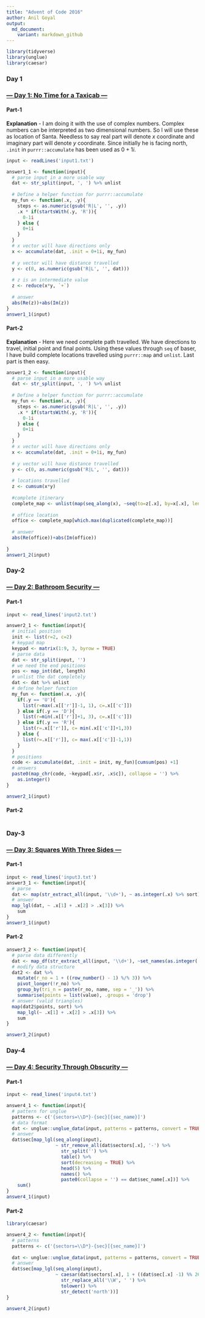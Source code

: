 ```yaml
---
title: "Advent of Code 2016"
author: Anil Goyal
output:
  md_document:
    variant: markdown_github
---
```


```r
library(tidyverse)
library(unglue)
library(caesar)
```

### Day 1
### [--- Day 1: No Time for a Taxicab ---](https://adventofcode.com/2016/day/1)

#### Part-1
**Explanation** - I am doing it with the use of complex numbers.  Complex numbers can be interpreted as two dimensional numbers.  So I will use these as location of Santa. Needless to say real part will denote $x$ coordinate and imaginary part will denote $y$ coordinate.  Since initially he is facing north, `.init` in `purrr::accumulate` has been used as $0+1i$.
```r
input <- readLines('input1.txt')

answer1_1 <- function(input){
  # parse input in a more usable way
  dat <- str_split(input, ', ') %>% unlist
  
  # Define a helper function for purrr::accumulate
  my_fun <- function(.x, .y){
    steps <- as.numeric(gsub('R|L', '', .y))
    .x * if(startsWith(.y, 'R')){
      0-1i 
    } else {
      0+1i 
    }
  }
  # x vector will have directions only
  x <- accumulate(dat, .init = 0+1i, my_fun)
  
  # y vector will have distance travelled
  y <- c(0, as.numeric(gsub('R|L', '', dat)))
  
  # z is an intermediate value
  z <- reduce(x*y, `+`)
  
  # answer
  abs(Re(z))+abs(Im(z))
}
answer1_1(input)
```

#### Part-2
**Explanation** - Here we need complete path travelled.  We have directions to travel, initial point and final points.  Using these values through `seq` of baser, I have build complete locations travelled using `purrr::map` and `unlist`.  Last part is then easy.
```r
answer1_2 <- function(input){
  # parse input in a more usable way
  dat <- str_split(input, ', ') %>% unlist
  
  # Define a helper function for purrr::accumulate
  my_fun <- function(.x, .y){
    steps <- as.numeric(gsub('R|L', '', .y))
    .x * if(startsWith(.y, 'R')){
      0-1i 
    } else {
      0+1i 
    }
  }
  # x vector will have directions only
  x <- accumulate(dat, .init = 0+1i, my_fun)
  
  # y vector will have distance travelled
  y <- c(0, as.numeric(gsub('R|L', '', dat)))
  
  # locations travelled
  z <- cumsum(x*y)
  
  #complete itinerary
  complete_map <- unlist(map(seq_along(x), ~seq(to=z[.x], by=x[.x], length.out=y[.x])))
  
  # office location
  office <- complete_map[which.max(duplicated(complete_map))]
  
  # answer
  abs(Re(office))+abs(Im(office))
  
}
answer1_2(input)
```

### Day-2
### [--- Day 2: Bathroom Security ---](https://adventofcode.com/2016/day/2)

#### Part-1
```r
input <- read_lines('input2.txt')

answer2_1 <- function(input){
  # initial position
  init <- list(r=2, c=2)
  # keypad map
  keypad <- matrix(1:9, 3, byrow = TRUE)
  # parse data
  dat <- str_split(input, '')
  # we need the end positions
  pos <- map_int(dat, length)
  # unlist the dat completely
  dat <- dat %>% unlist
  # define helper function
  my_fun <- function(.x, .y){
    if(.y == 'U'){
      list(r=max(.x[['r']]-1, 1), c=.x[['c']])
    } else if(.y == 'D'){
      list(r=min(.x[['r']]+1, 3), c=.x[['c']])
    } else if(.y == 'R'){
      list(r=.x[['r']], c= min(.x[['c']]+1,3))
    } else {
      list(r=.x[['r']], c= max(.x[['c']]-1,1))
    }
  }
  # positions
  code <- accumulate(dat, .init = init, my_fun)[cumsum(pos) +1]
  # answers
  paste0(map_chr(code, ~keypad[.x$r, .x$c]), collapse = '') %>% 
    as.integer()
}

answer2_1(input)
```

#### Part-2
```r

```


### Day-3
### [--- Day 3: Squares With Three Sides ---](https://adventofcode.com/2016/day/3)

#### Part-1
```r
input <- read_lines('input3.txt')
answer3_1 <- function(input){
  # parse
  dat <- map(str_extract_all(input, '\\d+'), ~ as.integer(.x) %>% sort)
  # answer
  map_lgl(dat, ~ .x[1] + .x[2] > .x[3]) %>% 
    sum
}
answer3_1(input)
```

#### Part-2
```r
answer3_2 <- function(input){
  # parse data differently
  dat <- map_df(str_extract_all(input, '\\d+'), ~set_names(as.integer(.x), c('num1', 'num2', 'num3')))
  # modify data structure
  dat2 <- dat %>% 
    mutate(r_no = 1 + ((row_number() - 1) %/% 3)) %>% 
    pivot_longer(!r_no) %>% 
    group_by(tri_n = paste(r_no, name, sep = '_')) %>% 
    summarise(points = list(value), .groups = 'drop')
  # answer (valid triangles)
  map(dat2$points, sort) %>% 
    map_lgl(~ .x[1] + .x[2] > .x[3]) %>% 
    sum
}

answer3_2(input)
```


### Day-4
### [--- Day 4: Security Through Obscurity ---](https://adventofcode.com/2016/day/4)

#### Part-1
```r
input <- read_lines('input4.txt')

answer4_1 <- function(input){
  # pattern for unglue
  patterns <- c('{sectors=\\D*}-{sec}[{sec_name}]')
  # data format
  dat <- unglue::unglue_data(input, patterns = patterns, convert = TRUE)
  # answer
  dat$sec[map_lgl(seq_along(input),
                  ~ str_remove_all(dat$sectors[.x], '-') %>% 
                    str_split('') %>% 
                    table() %>% 
                    sort(decreasing = TRUE) %>% 
                    head(5) %>% 
                    names() %>% 
                    paste0(collapse = '') == dat$sec_name[.x])] %>% 
    sum()
}
answer4_1(input)
```

#### Part-2
```r
library(caesar)

answer4_2 <- function(input){
  # patterns
  patterns <- c('{sectors=\\D*}-{sec}[{sec_name}]')
  
  dat <- unglue::unglue_data(input, patterns = patterns, convert = TRUE)
  # answer
  dat$sec[map_lgl(seq_along(input),
                  ~ caesar(dat$sectors[.x], 1 + ((dat$sec[.x] -1) %% 26)) %>% 
                    str_replace_all('\\W', ' ') %>% 
                    tolower() %>% 
                    str_detect('north'))]
}

answer4_2(input)
```

